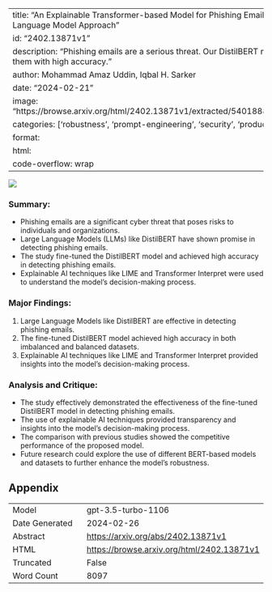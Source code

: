 
---
title: "An Explainable Transformer-based Model for Phishing Email Detection: A Large Language Model Approach"
id: "2402.13871v1"
description: "Phishing emails are a serious threat. Our DistilBERT model effectively detects them with high accuracy."
author: Mohammad Amaz Uddin, Iqbal H. Sarker
date: "2024-02-21"
image: "https://browse.arxiv.org/html/2402.13871v1/extracted/5401888/figs/Methodology.png"
categories: ['robustness', 'prompt-engineering', 'security', 'production']
format:
  html:
    code-overflow: wrap
---

![](https://browse.arxiv.org/html/2402.13871v1/extracted/5401888/figs/Methodology.png)

### **Summary:**
- Phishing emails are a significant cyber threat that poses risks to individuals and organizations.
- Large Language Models (LLMs) like DistilBERT have shown promise in detecting phishing emails.
- The study fine-tuned the DistilBERT model and achieved high accuracy in detecting phishing emails.
- Explainable AI techniques like LIME and Transformer Interpret were used to understand the model's decision-making process.

### **Major Findings:**
1. Large Language Models like DistilBERT are effective in detecting phishing emails.
2. The fine-tuned DistilBERT model achieved high accuracy in both imbalanced and balanced datasets.
3. Explainable AI techniques like LIME and Transformer Interpret provided insights into the model's decision-making process.

### **Analysis and Critique:**
- The study effectively demonstrated the effectiveness of the fine-tuned DistilBERT model in detecting phishing emails.
- The use of explainable AI techniques provided transparency and insights into the model's decision-making process.
- The comparison with previous studies showed the competitive performance of the proposed model.
- Future research could explore the use of different BERT-based models and datasets to further enhance the model's robustness.

## Appendix

|          |          |
|----------|----------|
| Model     | gpt-3.5-turbo-1106       |
| Date Generated     | 2024-02-26       |
| Abstract | [https://arxiv.org/abs/2402.13871v1](https://arxiv.org/abs/2402.13871v1)        |
| HTML     | [https://browse.arxiv.org/html/2402.13871v1](https://browse.arxiv.org/html/2402.13871v1)       |
| Truncated       | False       |
| Word Count       | 8097       |